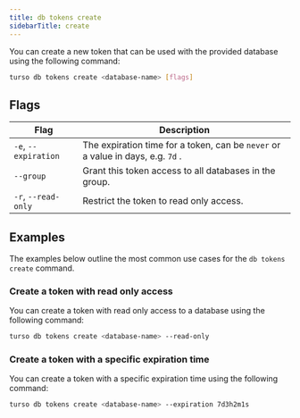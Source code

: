 ```yaml
---
title: db tokens create
sidebarTitle: create
---
```


You can create a new token that can be used with the provided database using the following command:

```bash
turso db tokens create <database-name> [flags]
```

## Flags

| Flag                 | Description                                                                     |
| -------------------- | ------------------------------------------------------------------------------- |
| `-e`, `--expiration` | The expiration time for a token, can be `never` or a value in days, e.g. `7d` . |
| `--group`            | Grant this token access to all databases in the group.                          |
| `-r`, `--read-only`  | Restrict the token to read only access.                                         |

## Examples

The examples below outline the most common use cases for the `db tokens create` command.

### Create a token with read only access

You can create a token with read only access to a database using the following command:

```bash
turso db tokens create <database-name> --read-only
```

### Create a token with a specific expiration time

You can create a token with a specific expiration time using the following command:

```bash
turso db tokens create <database-name> --expiration 7d3h2m1s
```
